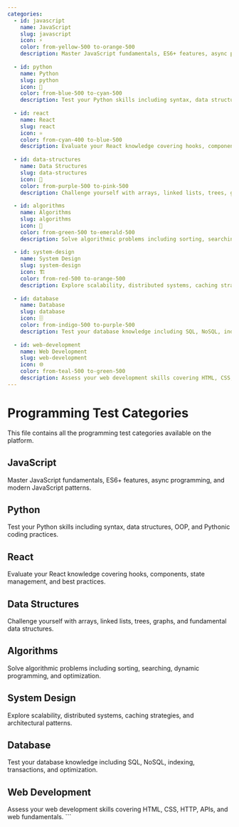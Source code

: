 ```yaml
---
categories:
  - id: javascript
    name: JavaScript
    slug: javascript
    icon: ⚡
    color: from-yellow-500 to-orange-500
    description: Master JavaScript fundamentals, ES6+ features, async programming, and modern JavaScript patterns
  
  - id: python
    name: Python
    slug: python
    icon: 🐍
    color: from-blue-500 to-cyan-500
    description: Test your Python skills including syntax, data structures, OOP, and Pythonic coding practices
  
  - id: react
    name: React
    slug: react
    icon: ⚛️
    color: from-cyan-400 to-blue-500
    description: Evaluate your React knowledge covering hooks, components, state management, and best practices
  
  - id: data-structures
    name: Data Structures
    slug: data-structures
    icon: 🔗
    color: from-purple-500 to-pink-500
    description: Challenge yourself with arrays, linked lists, trees, graphs, and fundamental data structures
  
  - id: algorithms
    name: Algorithms
    slug: algorithms
    icon: 🧮
    color: from-green-500 to-emerald-500
    description: Solve algorithmic problems including sorting, searching, dynamic programming, and optimization
  
  - id: system-design
    name: System Design
    slug: system-design
    icon: 🏗️
    color: from-red-500 to-orange-500
    description: Explore scalability, distributed systems, caching strategies, and architectural patterns
  
  - id: database
    name: Database
    slug: database
    icon: 🗄️
    color: from-indigo-500 to-purple-500
    description: Test your database knowledge including SQL, NoSQL, indexing, transactions, and optimization
  
  - id: web-development
    name: Web Development
    slug: web-development
    icon: 🌐
    color: from-teal-500 to-green-500
    description: Assess your web development skills covering HTML, CSS, HTTP, APIs, and web fundamentals
---
```


# Programming Test Categories

This file contains all the programming test categories available on the platform.

## JavaScript
Master JavaScript fundamentals, ES6+ features, async programming, and modern JavaScript patterns.

## Python
Test your Python skills including syntax, data structures, OOP, and Pythonic coding practices.

## React
Evaluate your React knowledge covering hooks, components, state management, and best practices.

## Data Structures
Challenge yourself with arrays, linked lists, trees, graphs, and fundamental data structures.

## Algorithms
Solve algorithmic problems including sorting, searching, dynamic programming, and optimization.

## System Design
Explore scalability, distributed systems, caching strategies, and architectural patterns.

## Database
Test your database knowledge including SQL, NoSQL, indexing, transactions, and optimization.

## Web Development
Assess your web development skills covering HTML, CSS, HTTP, APIs, and web fundamentals.
\`\`\`
